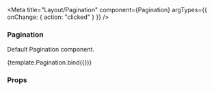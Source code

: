 
<Meta
  title="Layout/Pagination"
  component={Pagination}
  argTypes={{ onChange: { action: "clicked" } }}
/>

### Pagination

Default Pagination component.

<Canvas>
  <Story name="Main" args={{ items: 100, perPage: 5 }}>
    {template.Pagination.bind({})}
  </Story>
</Canvas>

### Props

<ArgsTable of={Pagination} />
